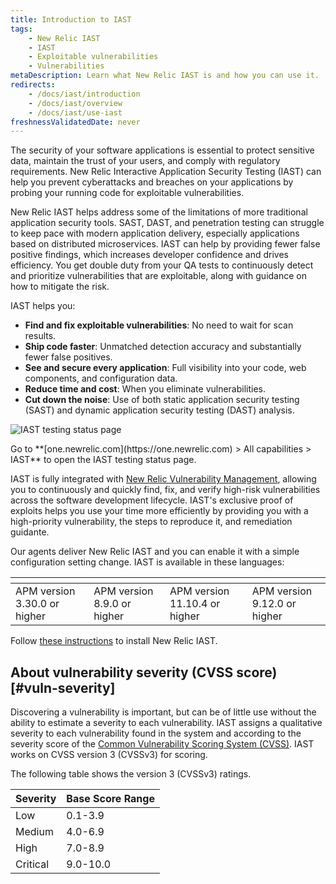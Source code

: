 ```yaml
---
title: Introduction to IAST
tags:
    - New Relic IAST
    - IAST
    - Exploitable vulnerabilities
    - Vulnerabilities
metaDescription: Learn what New Relic IAST is and how you can use it.
redirects:
    - /docs/iast/introduction
    - /docs/iast/overview
    - /docs/iast/use-iast
freshnessValidatedDate: never
---
```



The security of your software applications is essential to protect sensitive data, maintain the trust of your users, and comply with regulatory requirements. New Relic Interactive Application Security Testing (IAST) can help you prevent cyberattacks and breaches on your applications by probing your running code for exploitable vulnerabilities.

New Relic IAST helps address some of the limitations of more traditional application security tools. SAST, DAST, and penetration testing can struggle to keep pace with modern application delivery, especially applications based on distributed microservices. IAST can help by providing fewer false positive findings, which increases developer confidence and drives efficiency. You get double duty from your QA tests to continuously detect and prioritize vulnerabilities that are exploitable, along with guidance on how to mitigate the risk.

IAST helps you:

- <DNT>**Find and fix exploitable vulnerabilities**</DNT>: No need to wait for scan results.
- <DNT>**Ship code faster**</DNT>: Unmatched detection accuracy and substantially fewer false positives.
- <DNT>**See and secure every application**</DNT>: Full visibility into your code, web components, and configuration data.
- <DNT>**Reduce time and cost**</DNT>: When you eliminate vulnerabilities.
- <DNT>**Cut down the noise**</DNT>: Use of both static application security testing (SAST) and dynamic application security testing (DAST) analysis.

<img
    title="IAST testing status page"
    alt="IAST testing status page"
    src={iastTestingStatus}
/>

<figcaption>
    Go to <DNT>**[one.newrelic.com](https://one.newrelic.com) > All capabilities > IAST**</DNT> to open the IAST testing status page.
</figcaption> 


IAST is fully integrated with [New Relic Vulnerability Management](/docs/vulnerability-management/overview/), allowing you to continuously and quickly find, fix, and verify high-risk vulnerabilities across the software development lifecycle. IAST's exclusive proof of exploits helps you use your time more efficiently by providing you with a high-priority vulnerability, the steps to reproduce it, and remediation guidante.

Our <InlinePopover type="apm" /> agents deliver New Relic IAST and you can enable it with a simple configuration setting change. IAST is available in these languages:

<table>
    <thead>
        <tr>
            <th>
                <TechTileGrid>
                <TechTile
                name="Go agent"
                icon="logo-go"
                to="https://github.com/newrelic/csec-go-agent/tree/main#support-matrix"
                />
                </TechTileGrid>
            </th>
            <th>
                <TechTileGrid>
                <TechTile
                name="Java agent"
                icon="logo-java"
                to="https://github.com/newrelic/csec-java-agent#support-matrix"
                />
                </TechTileGrid>
            </th>
            <th>
                <TechTileGrid>
                <TechTile
                name="Node.js agent"
                icon="logo-nodejs"
                to="https://github.com/newrelic/csec-node-agent/#supported--modules"
                />
                </TechTileGrid>
            </th>
            <th>
                <TechTileGrid>
                <TechTile
                name="Ruby agent"
                icon="logo-ruby"
                to="https://github.com/newrelic/csec-ruby-agent/tree/main#support-matrix"
                />
                </TechTileGrid>
            </th>
        </tr>
    </thead>
    <tbody>
        <tr>
            <td>
            APM version 3.30.0 or higher 
            </td>
            <td>
            APM version 8.9.0 or higher
            </td>
            <td>
            APM version 11.10.4 or higher
            </td>
            <td>
            APM version 9.12.0 or higher
            </td>
        </tr>
    </tbody>
</table>

Follow [these instructions](/docs/iast/install/) to install New Relic IAST.

## About vulnerability severity (CVSS score) [#vuln-severity]

Discovering a vulnerability is important, but can be of little use without the ability to estimate a severity to each vulnerability. IAST assigns a qualitative severity to each vulnerability found in the system and according to the severity score of the [Common Vulnerability Scoring System (CVSS)](https://nvd.nist.gov/vuln-metrics/cvss). IAST works on CVSS version 3 (CVSSv3) for scoring.

The following table shows the version 3 (CVSSv3) ratings.

<table>
    <thead>
        <tr>
            <th>
                Severity
            </th>
            <th>
                Base Score Range
            </th>
        </tr>
    </thead>
    <tbody>
        <tr>
            <td>
                Low
            </td>
            <td>
                0.1-3.9
            </td>
        </tr>
        <tr>
            <td>
                Medium
            </td>
            <td>
                4.0-6.9
            </td>
        </tr>
        <tr>
            <td>
                High
            </td>
            <td>
                7.0-8.9
            </td>
        </tr>
        <tr>
            <td>
                Critical
            </td>
            <td>
                9.0-10.0
            </td>
        </tr>        
    </tbody>
</table>






